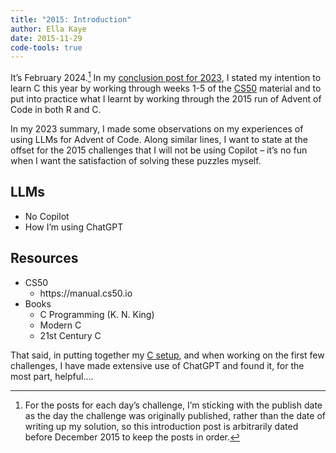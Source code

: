 ```yaml
---
title: "2015: Introduction"
author: Ella Kaye
date: 2015-11-29
code-tools: true
---
```


It's February 2024.^[For the posts for each day's challenge, I'm sticking with the publish date as the day the challenge was originally published, rather than the date of writing up my solution, so this introduction post is arbitrarily dated before December 2015 to keep the posts in order.] In my [conclusion post for 2023](../../../2023/day/conclusion/index.qmd), I stated my intention to learn C this year by working through weeks 1-5 of the [CS50](https://cs50.harvard.edu/x/2024) material and to put into practice what I learnt by working through the 2015 run of Advent of Code in both R and C. 

In my 2023 summary, I made some observations on my experiences of using LLMs for Advent of Code. Along similar lines, I want to state at the offset for the 2015 challenges that I will not be using Copilot -- it's no fun when I want the satisfaction of solving these puzzles myself.

## LLMs

- No Copilot
- How I'm using ChatGPT

## Resources

- CS50
	- https://manual.cs50.io
- Books 
	- C Programming (K. N. King)
	- Modern C
	- 21st Century C

That said, in putting together my [C setup](../c-setup/index.qmd), and when working on the first few challenges, I have made extensive use of ChatGPT and found it, for the most part, helpful....
